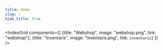 ```yaml
---
title: Home
slug: /
hide_title: true
---
```


<IndexGrid components={[
    {title: "Webshop", image: "webshop.png", link: "webshop"},
    {title: "Inventaris", image: "inventaris.png", link: `inventaris`}
]} />
